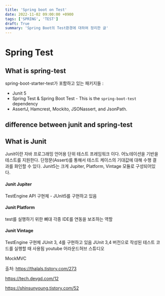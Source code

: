 ```yaml
---
title: 'Spring boot on Test'
date: 2022-11-02 09:00:00 +0900
tags: ['SPRING', 'TEST']
draft: True
summary: 'Spring Boot의 Test환경에 대하여 정리한 글'
---
```


# Spring Test

## What is spring-test

spring-boot-starter-test가 포함하고 있는 패키지들 : 
- Junit 5
- Spring Test & Spring Boot Test - This is the ``spring-boot-test`` dependency
- AssertJ, Hamcrest, Mockito, JSONassert, and JsonPath.

## difference between junit and spring-test

## What is Junit

Junit이란 자바 프로그래밍 언어용 단위 테스트 프레임워크 이다.
어노테이션을 기반을 테스트를 지원한다.
단정문(Assert)를 통해서 테스트 케이스의 기대값에 대해 수행 결과를 화인할 수 있다.
Junit5는 크게 Jupiter, Platform, Vintage 모듈로 구성되어있다.


#### Junit Jupiter

TestEngine API 구현체 - JUnit5를 구현하고 있음

#### Junit Platform

test를 실행하기 위한 뼈대
각종 IDE를 연동을 보조하는 역할

#### Junit Vintage

TestEngine 구현체 JUnit 3, 4를 구현하고 있음
JUnit 3,4 버전으로 작성된 테스트 코드를 실행할 때 사용됨
youtube 어라운드허브 스튜디오



MockMVC

출처:
https://thalals.tistory.com/273

https://tech.devgd.com/12

https://shinsunyoung.tistory.com/52